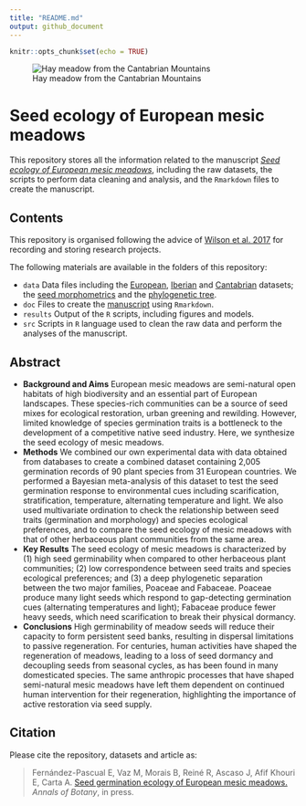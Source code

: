 ```yaml
---
title: "README.md"
output: github_document
---
```


```r
knitr::opts_chunk$set(echo = TRUE)
```

![Hay meadow from the Cantabrian Mountains](meadow.JPG)

# Seed ecology of European mesic meadows

This repository stores all the information related to the manuscript [*Seed ecology of European mesic meadows*](https://dx.doi.org/10.1093/aob/mcab135), including the raw datasets, the scripts to perform data cleaning and analysis, and the `Rmarkdown` files to create the manuscript.

## Contents

This repository is organised following the advice of [Wilson et al. 2017](https://doi.org/10.1371/journal.pcbi.1005510) for recording and storing research projects.


The following materials are available in the folders of this repository:

* `data` Data files including the [European](https://github.com/efernandezpascual/meadows/blob/master/data/european.csv), [Iberian](https://github.com/efernandezpascual/meadows/blob/master/data/iberian.csv) and [Cantabrian](https://github.com/efernandezpascual/meadows/blob/master/data/cantabrian.csv) datasets; the [seed morphometrics](https://github.com/efernandezpascual/meadows/blob/master/data/morphometrics.csv) and the [phylogenetic tree](https://github.com/efernandezpascual/meadows/blob/master/data/meadowstree.tree).
* `doc` Files to create the [manuscript](https://github.com/efernandezpascual/meadows/blob/master/doc/manuscript.md) using `Rmarkdown`.
* `results` Output of the `R` scripts, including figures and models.
* `src` Scripts in `R` language used to clean the raw data and perform the analyses of the manuscript.

## Abstract

* **Background and Aims** European mesic meadows are semi-natural open habitats of high biodiversity and an essential part of European landscapes. These species-rich communities can be a source of seed mixes for ecological restoration, urban greening and rewilding. However, limited knowledge of species germination traits is a bottleneck to the development of a competitive native seed industry. Here, we synthesize the seed ecology of mesic meadows.
* **Methods** We combined our own experimental data with data obtained from databases to create a combined dataset containing 2,005 germination records of 90 plant species from 31 European countries. We performed a Bayesian meta-analysis of this dataset to test the seed germination response to environmental cues including scarification, stratification, temperature, alternating temperature and light. We also used multivariate ordination to check the relationship between seed traits (germination and morphology) and species ecological preferences, and to compare the seed ecology of mesic meadows with that of other herbaceous plant communities from the same area.
* **Key Results** The seed ecology of mesic meadows is characterized by (1) high seed germinability when compared to other herbaceous plant communities; (2) low correspondence between seed traits and species ecological preferences; and (3) a deep phylogenetic separation between the two major families, Poaceae and Fabaceae. Poaceae produce many light seeds which respond to gap-detecting germination cues (alternating temperatures and light); Fabaceae produce fewer heavy seeds, which need scarification to break their physical dormancy.
* **Conclusions** High germinability of meadow seeds will reduce their capacity to form persistent seed banks, resulting in dispersal limitations to passive regeneration. For centuries, human activities have shaped the regeneration of meadows, leading to a loss of seed dormancy and decoupling seeds from seasonal cycles, as has been found in many domesticated species. The same anthropic processes that have shaped semi-natural mesic meadows have left them dependent on continued human intervention for their regeneration, highlighting the importance of active restoration via seed supply.

## Citation

Please cite the repository, datasets and article as: 

> Fernández-Pascual E, Vaz M, Morais B, Reiné R, Ascaso J, Afif Khouri E, Carta A. [Seed germination ecology of European mesic meadows.](https://dx.doi.org/10.1093/aob/mcab135) *Annals of Botany*, in press.